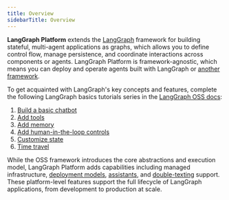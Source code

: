 ```yaml
---
title: Overview
sidebarTitle: Overview
---
```


**LangGraph Platform** extends the [LangGraph](/oss/python/python/overview) framework for building stateful, multi-agent applications as graphs, which allows you to define control flow, manage persistence, and coordinate interactions across components or agents. LangGraph Platform is framework-agnostic, which means you can deploy and operate agents built with LangGraph or [another framework](/langgraph-platform/autogen-integration).

To get acquainted with LangGraph's key concepts and features, complete the following LangGraph basics tutorials series in the [LangGraph OSS docs](/oss/python/python/why-langgraph):

1. [Build a basic chatbot](/oss/python/python/1-build-basic-chatbot)
2. [Add tools](/oss/python/python/2-add-tools)
3. [Add memory](/oss/python/python/3-add-memory)
4. [Add human-in-the-loop controls](/oss/python/python/4-human-in-the-loop)
5. [Customize state](/oss/python/python/5-customize-state)
6. [Time travel](/oss/python/python/6-time-travel)

While the OSS framework introduces the core abstractions and execution model, LangGraph Platform adds capabilities including managed infrastructure, [deployment models](/langgraph-platform/deployment-options), [assistants](/langgraph-platform/configuration-cloud), and [double-texting](/langgraph-platform/double-texting) support. These platform-level features support the full lifecycle of LangGraph applications, from development to production at scale.
